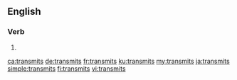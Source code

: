==English==

===Verb===
{{head|en|verb form}}

# {{en-third-person singular of|transmit}}

[[ca:transmits]]
[[de:transmits]]
[[fr:transmits]]
[[ku:transmits]]
[[my:transmits]]
[[ja:transmits]]
[[simple:transmits]]
[[fi:transmits]]
[[vi:transmits]]
